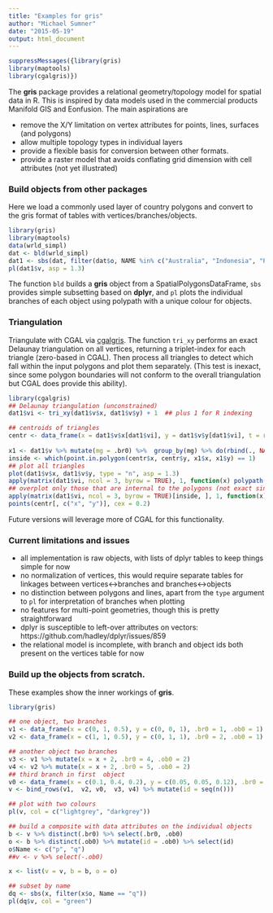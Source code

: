 ```yaml
---
title: "Examples for gris"
author: "Michael Sumner"
date: "2015-05-19"
output: html_document
---
```


```r
suppressMessages({library(gris)
library(maptools)
library(cgalgris)})

```

The **gris** package provides a relational geometry/topology model for spatial data in R. This is inspired by data models used in the commercial products Manifold GIS and Eonfusion. The main aspirations are

* remove the X/Y limitation on vertex attributes for points, lines, surfaces (and polygons)
* allow multiple topology types in individual layers
* provide a flexible basis for conversion between other formats. 
* provide a raster model that avoids conflating grid dimension with cell attributes (not yet illustrated)

### Build objects from other packages

Here we load a commonly used layer of country polygons and convert to the gris format of tables with vertices/branches/objects. 

```r
library(gris)
library(maptools)
data(wrld_simpl)
dat <- bld(wrld_simpl)
dat1 <- sbs(dat, filter(dat$o, NAME %in% c("Australia", "Indonesia", "Papua New Guinea")))
pl(dat1$v, asp = 1.3)
```

The function `bld` builds a **gris** object from a SpatialPolygonsDataFrame, `sbs` provides simple subsetting based on **dplyr**, and `pl` plots the individual branches of each object using polypath with a unique colour for objects. 

### Triangulation

Triangulate with CGAL via [cgalgris](https://github.com/mdsumner/cgalgris).  The function `tri_xy` performs an exact Delaunay triangulation on all vertices, returning a triplet-index for each triangle (zero-based in CGAL). Then process all triangles to detect which fall within the input polygons and plot them separately. (This test is inexact, since some polygon boundaries will not conform to the overall triangulation but CGAL does provide this ability). 

```r
library(cgalgris)
## Delaunay triangulation (unconstrained)
dat1$vi <- tri_xy(dat1$v$x, dat1$v$y) + 1  ## plus 1 for R indexing

## centroids of triangles
centr <- data_frame(x = dat1$v$x[dat1$vi], y = dat1$v$y[dat1$vi], t = rep(seq(length(dat1$vi)/3), each = 3)) %>% group_by(t) %>% summarize(x = mean(x), y = mean(y)) %>% select(x, y, t)
 
x1 <- dat1$v %>% mutate(mg = .br0) %>%  group_by(mg) %>% do(rbind(., NA_real_))
inside <- which(point.in.polygon(centr$x, centr$y, x1$x, x1$y) == 1)
## plot all triangles
plot(dat1$v$x, dat1$v$y, type = "n", asp = 1.3)
apply(matrix(dat1$vi, ncol = 3, byrow = TRUE), 1, function(x) polypath(cbind(dat1$v$x[x], dat1$v$y[x]), col = "#FF000080"))
## overplot only those that are internal to the polygons (not exact since triangulation is unconstrained)
apply(matrix(dat1$vi, ncol = 3, byrow = TRUE)[inside, ], 1, function(x) polypath(cbind(dat1$v$x[x], dat1$v$y[x]), col = "#0066FF99", border = "grey"))
points(centr[, c("x", "y")], cex = 0.2) 
```


Future versions will leverage more of CGAL for this functionality. 

### Current limitations and issues

* all implementation is raw objects, with lists of dplyr tables to keep things simple for now
* no normalization of vertices, this would require separate tables for linkages between vertices<->branches and branches<->objects
* no distinction between polygons and lines, apart from the `type` argument to `pl` for interpretation of branches when plotting
* no features for multi-point geometries, though this is pretty straightforward
* dplyr is susceptible to left-over attributes on vectors: https://github.com/hadley/dplyr/issues/859
* the relational model is incomplete, with branch and object ids both present on the vertices table for now

### Build up the objects from scratch. 

These examples show the inner workings of **gris**. 

```r
library(gris)

## one object, two branches
v1 <- data_frame(x = c(0, 1, 0.5), y = c(0, 0, 1), .br0 = 1, .ob0 = 1)
v2 <- data_frame(x = c(1, 1, 0.5), y = c(0, 1, 1), .br0 = 2, .ob0 = 1)

## another object two branches
v3 <- v1 %>% mutate(x = x + 2, .br0 = 4, .ob0 = 2)
v4 <- v2 %>% mutate(x = x + 2, .br0 = 5, .ob0 = 2)
## third branch in first  object
v0 <- data_frame(x = c(0.1, 0.4, 0.2), y = c(0.05, 0.05, 0.12), .br0 = 3, .ob0 = 1)
v <- bind_rows(v1,  v2, v0,  v3, v4) %>% mutate(id = seq(n()))

## plot with two colours
pl(v, col = c("lightgrey", "darkgrey"))

## build a composite with data attributes on the individual objects
b <- v %>% distinct(.br0) %>% select(.br0, .ob0)
o <- b %>% distinct(.ob0) %>% mutate(id = .ob0) %>% select(id)
o$Name <- c("p", "q")
##v <- v %>% select(-.ob0)

x <- list(v = v, b = b, o = o)

## subset by name
dq <- sbs(x, filter(x$o, Name == "q"))
pl(dq$v, col = "green")
```
